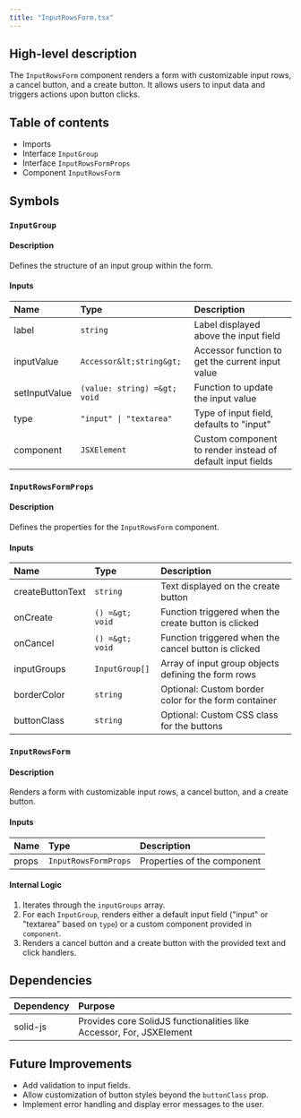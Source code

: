 ```yaml
---
title: "InputRowsForm.tsx"
---
```


## High-level description
The `InputRowsForm` component renders a form with customizable input rows, a cancel button, and a create button. It allows users to input data and triggers actions upon button clicks.

## Table of contents
- Imports
- Interface `InputGroup`
- Interface `InputRowsFormProps`
- Component `InputRowsForm`

## Symbols

### `InputGroup`
#### Description
Defines the structure of an input group within the form.

#### Inputs
| Name | Type | Description |
|:-----|:-----|:------------|
| label | `string` | Label displayed above the input field |
| inputValue | `Accessor&lt;string&gt;` | Accessor function to get the current input value |
| setInputValue | `(value: string) =&gt; void` | Function to update the input value |
| type | `"input" \| "textarea"` | Type of input field, defaults to "input" |
| component | `JSXElement` | Custom component to render instead of default input fields |

### `InputRowsFormProps`
#### Description
Defines the properties for the `InputRowsForm` component.

#### Inputs
| Name | Type | Description |
|:-----|:-----|:------------|
| createButtonText | `string` | Text displayed on the create button |
| onCreate | `() =&gt; void` | Function triggered when the create button is clicked |
| onCancel | `() =&gt; void` | Function triggered when the cancel button is clicked |
| inputGroups | `InputGroup[]` | Array of input group objects defining the form rows |
| borderColor | `string` | Optional: Custom border color for the form container |
| buttonClass | `string` | Optional: Custom CSS class for the buttons |

### `InputRowsForm`
#### Description
Renders a form with customizable input rows, a cancel button, and a create button.

#### Inputs
| Name | Type | Description |
|:-----|:-----|:------------|
| props | `InputRowsFormProps` | Properties of the component |

#### Internal Logic
1. Iterates through the `inputGroups` array.
2. For each `InputGroup`, renders either a default input field ("input" or "textarea" based on `type`) or a custom component provided in `component`.
3. Renders a cancel button and a create button with the provided text and click handlers.

## Dependencies
| Dependency | Purpose |
|:-----------|:--------|
| solid-js | Provides core SolidJS functionalities like Accessor, For, JSXElement |

## Future Improvements
- Add validation to input fields.
- Allow customization of button styles beyond the `buttonClass` prop.
- Implement error handling and display error messages to the user. 
